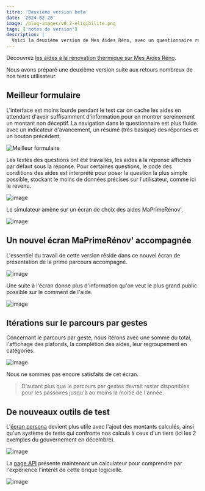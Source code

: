 ```yaml
---
titre: 'Deuxième version beta'
date: '2024-02-20'
image: /blog-images/v0.2-eligibilite.png
tags: ['notes de version']
description: |
  Voici la deuxième version de Mes Aides Réno, avec un questionnaire revenu et un nouvel écran d'éligibilité qui donne un aperçu simple des montants d'aide mobilisables via les deux parcours de MaPrimeRénov', parcours accompagné et parcours par geste.
---
```


Découvrez [les aides à la rénovation thermique sur Mes Aides Réno](https://mesaidesreno.beta.gouv.fr).

Nous avons préparé une deuxième version suite aux retours nombreux de nos tests utilisateur.

## Meilleur formulaire

L'interface est moins lourde pendant le test car on cache les aides en attendant d'avoir suffisamment d'information pour en montrer sereinement un montant non déceptif. La navigation dans le questionnaire est plus fluide avec un indicateur d'avancement, un résumé (très basique) des réponses et un bouton précédent.

![Meilleur formulaire](v0.2-meilleur-formulaire.png)

Les textes des questions ont été travaillés, les aides à la réponse affichés par défaut sous la réponse. Pour certaines questions, le code des conditions des aides est interprété pour poser la question la plus simple possible, stockant le moins de données précises sur l'utilisateur, comme ici le revenu.

![image](v0.2-revenu.png)

Le simulateur amène sur un écran de choix des aides MaPrimeRénov'.

![image](v0.2-eligibilite.png)

## Un nouvel écran MaPrimeRénov' accompagnée

L'essentiel du travail de cette version réside dans ce nouvel écran de présentation de la prime parcours accompagné.

![image](v0.2-accompagne.png)

Une suite à l'écran donne plus d'information qu'on veut le plus grand public possible sur le comment de l'aide.

![image](v0.2-accompagne-conditions.png)

## Itérations sur le parcours par gestes

Concernant le parcours par geste, nous itérons avec une somme du total, l'affichage des plafonds, la complétion des aides, leur regroupement en catégories.

![image](v0.2-gestes.png)

Nous ne sommes pas encore satisfaits de cet écran.

> D'autant plus que le parcours par gestes devrait rester disponibles pour les passoires jusqu'à au moins la moitié de l'année.

## De nouveaux outils de test

L'[écran persona](/personas) devient plus utile avec l'ajout des montants calculés, ainsi qu'un système de tests qui confronte nos calculs à ceux d'un tiers (ici les 2 exemples du gouvernement en décembre).

![image](v0.2-personas.png)

La [page API](/api-doc) présente maintenant un calculateur pour comprendre par l'expérience l'intérêt de cette brique logicielle.

![image](v0.2-api.png)

